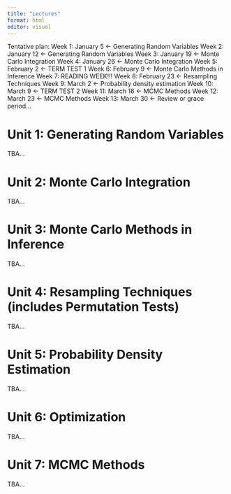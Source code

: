 ```yaml
---
title: "Lectures"
format: html
editor: visual
---
```


Tentative plan:
Week 1: January 5 <- Generating Random Variables
Week 2: January 12 <- Generating Random Variables
Week 3: January 19 <- Monte Carlo Integration
Week 4: January 26 <- Monte Carlo Integration
Week 5: February 2 <- TERM TEST 1
Week 6: February 9 <- Monte Carlo Methods in Inference
Week 7: READING WEEK!!!
Week 8: February 23 <- Resampling Techniques
Week 9: March 2 <- Probability density estimation
Week 10: March 9 <- TERM TEST 2
Week 11: March 16 <- MCMC Methods
Week 12: March 23 <- MCMC Methods
Week 13: March 30 <- Review or grace period...

# Unit 1: Generating Random Variables

TBA...

# Unit 2: Monte Carlo Integration

TBA...

# Unit 3: Monte Carlo Methods in Inference

TBA...

# Unit 4: Resampling Techniques (includes Permutation Tests)

TBA...

# Unit 5: Probability Density Estimation

TBA...

# Unit 6: Optimization

TBA...

# Unit 7: MCMC Methods

TBA...
